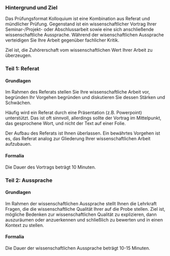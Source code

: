 


<!-- ## Prüfungsformat Kolloquium -->


### Hintergrund und Ziel

Das Prüfungsformat Kolloquium ist eine Kombination aus Referat und mündlicher Prüfung.
Gegenstand ist ein wissenschaftlicher Vortrag Ihrer Seminar-/Projekt- oder Abschlussarbeit sowie eine sich anschließende wissenschaftliche Aussprache.
Während der wisenschaftlichen Aussprache verteidigen Sie Ihre Arbeit gegenüber fachlicher Kritik.

Ziel ist, die Zuhörerschaft vom wissenschaftlichen Wert Ihrer Arbeit zu überzeugen.


### Teil 1: Referat


#### Grundlagen

Im Rahmen des Referats stellen Sie Ihre wissenschaftliche Arbeit vor, begründen Ihr Vorgehen begründen und diskutieren Sie dessen Stärken und Schwächen.

Häufig wird ein Referat durch eine Präsentation (z.B. Powerpoint) unterstützt.
Das ist oft sinnvoll, allerdings sollte der Vortrag im Mittelpunkt, das gesprochene Wort, und nicht der Text auf einer Folie.

Der Aufbau des Referats ist Ihnen überlassen.
Ein bewährtes Vorgehen ist es, das Referat analog zur Gliederung Ihrer wissenschaftlichen Arbeit aufzubauen.


#### Formalia

Die Dauer des Vortrags beträgt 10 Minuten.


### Teil 2: Aussprache


#### Grundlagen

Im Rahmen der wissenschaftlichen Aussprache stellt Ihnen die Lehrkraft Fragen, die die wissenschaftliche Qualität Ihrer auf die Probe stellen. 
Ziel ist, mögliche Bedenken zur wissenschaftlichen Qualität zu explizieren, dann auszuräumen oder anzuerkennen und schließlich zu bewerten und in einen Kontext zu stellen.

#### Formalia

Die Dauer der wissenschaftlichen Aussprache beträgt 10-15 Minuten.


